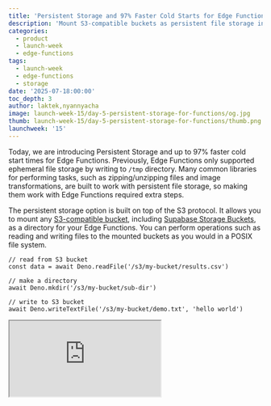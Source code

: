 ```yaml
---
title: 'Persistent Storage and 97% Faster Cold Starts for Edge Functions'
description: 'Mount S3-compatible buckets as persistent file storage in Edge Functions with up to 97% faster cold start times.'
categories:
  - product
  - launch-week
  - edge-functions
tags:
  - launch-week
  - edge-functions
  - storage
date: '2025-07-18:00:00'
toc_depth: 3
author: laktek,nyannyacha
image: launch-week-15/day-5-persistent-storage-for-functions/og.jpg
thumb: launch-week-15/day-5-persistent-storage-for-functions/thumb.png
launchweek: '15'
---
```


Today, we are introducing Persistent Storage and up to 97% faster cold start times for Edge Functions. Previously, Edge Functions only supported ephemeral file storage by writing to `/tmp` directory. Many common libraries for performing tasks, such as zipping/unzipping files and image transformations, are built to work with persistent file storage, so making them work with Edge Functions required extra steps.

The persistent storage option is built on top of the S3 protocol. It allows you to mount any [S3-compatible bucket](https://supabase.com/docs/guides/storage/s3/compatibility), including [Supabase Storage Buckets](https://supabase.com/docs/guides/storage), as a directory for your Edge Functions. You can perform operations such as reading and writing files to the mounted buckets as you would in a POSIX file system.

```tsx
// read from S3 bucket
const data = await Deno.readFile('/s3/my-bucket/results.csv')

// make a directory
await Deno.mkdir('/s3/my-bucket/sub-dir')

// write to S3 bucket
await Deno.writeTextFile('/s3/my-bucket/demo.txt', 'hello world')
```

<div className="video-container mb-8">
  <iframe
    className="w-full"
    src="https://www.youtube-nocookie.com/embed/z8EPAE658iI"
    title="Persistent Storage and Faster Boot Times for Edge Functions"
    allow="accelerometer; autoplay; clipboard-write; encrypted-media; fullscreen; gyroscope; picture-in-picture; web-share"
    allowfullscreen
  />
</div>

## How to configure

To access an S3 bucket from Edge Functions, you must set the following as environment variables in Edge Function Secrets.

- `S3FS_ENDPOINT_URL`
- `S3FS_REGION`
- `S3FS_ACCESS_KEY_ID`
- `S3FS_SECRET_ACCESS_KEY`

If you are using Supabase Storage, [follow this guide](https://supabase.com/docs/guides/storage/s3/authentication) to enable and create an access key and id.

## Use Case: SQLite in Edge Functions

The S3 File System simplifies workflows that involve reading and transforming data stored in an S3 bucket.

For example, imagine you are building an IoT app where a device backs up its SQLite database to S3. You can set up a scheduled Edge Function to read this data and then push the data to your primary Postgres database for aggregates and reporting.

```tsx
// Following example is simplified for readability

import { DB } from "https://deno.land/x/sqlite@v3.9.1/mod.ts";
import { supabase } from '../shared/client.ts'

const today = new Date().toISOString().split('T')[0]
const backupDBPath = `backups/backup-${today}.db`

// Use S3 FS to read the Sqlite DB
const data = Deno.readFileSync(`/s3/${backupDBPath}`);

// Create an in-memory SQLite from the data downloaded from S3
// This is faster than directly reading from S3
const db = new DB();
db.deserialize(data);

function calculateStats(rows: IoTData[], date: string): StatsSummary {
  // ....
}

Deno.serve(async (req)=>{
  // Assuming IoT data is stored in a table called 'sensor_data'
  const rows = db.queryEntries<IoTData>(`
    SELECT * FROM sensor_data
    WHERE date(timestamp) = date('now', 'localtime')
  `)

  // Calculate statistics
  const stats = calculateStats(rows, today)

 // Insert stats into Supabase
 const { data, error } = await supabase
    .from('iot_daily_stats')
    .insert([stats])

  return new Response("OK);
});

```

## 97% Faster Function Boot Times, Even Under Load

Previously, Edge Functions with large dependencies or doing preparation work at the start (e.g., parsing/loading configs, initializing AI models) would incur a noticeable boot delay. Sometimes, these slow neighbors can impact other functions running on the same machine. All JavaScript _workers_ in the Supabase Edge Functions Runtime were cooperatively scheduled on the same [**Tokio thread pool**](https://github.com/tokio-rs/tokio). If one worker had heavy startup logic, such as parsing JavaScript modules or running synchronous operations, it could delay every worker scheduled after. This led to occasional long‑tail latency spikes in high-traffic projects.

To address this issue, we moved workers which are still performing initial script evaluation onto a dedicated blocking pool. This approach prevents heavy initialization tasks from blocking the Tokio thread, significantly reducing boot time spikes for other functions.

### The result

Boot times are now more predictable and wait times for cold starts are now much faster. Here’s a result of a [benchmark](https://github.com/supabase/edge-runtime/blob/develop/k6/specs/mixed.ts) we did to compare boot times before and after these changes.

| Metric           | Before     | After     | (Delta)   |
| ---------------- | ---------- | --------- | --------- |
| **Avg**          | **870 ms** | **42 ms** | **95 %**  |
| **P95**          | 8,502 ms   | 86 ms     | **99 %**  |
| **P99**          | 15,069 ms  | 460 ms    | **97 %**  |
| **Worst**        | 24,300 ms  | 1 630 ms  | **93 %**  |
| **Spikes > 1 s** | 47 %       | 4 %       | **43 pp** |

## Support for Synchronous APIs

By offloading expensive compute at function boot time onto a separate pool, we were able to enable the use of synchronous File APIs during function boot time. Some libraries only support synchronous File APIs (eg, SQLite), and this would allow you to set them up on Edge Functions before it starts processing requests.

You can now safely use the following synchronous Deno APIs (and their Node counterparts) _during_ initial script evaluation:

- Deno.statSync
- Deno.removeSync
- Deno.writeFileSync
- Deno.writeTextFileSync
- Deno.readFileSync
- Deno.readTextFileSync
- Deno.mkdirSync
- Deno.makeTempDirSync
- Deno.readDirSync

**Keep in mind** that the sync APIs are available only during initial script evaluation and aren’t supported in callbacks like HTTP handlers or setTimeout.

```tsx
Deno.statSync('...') // ✅

setTimeout(() => {
  Deno.statSync('...') // 💣 ERROR! Deno.statSync is blocklisted on the current context
})

Deno.serve(() => {
  Deno.statSync('...') // 💣 ERROR! Deno.statSync is blocklisted on the current context
})
```

## How to try

These changes are already deployed and available to use on all regions.
